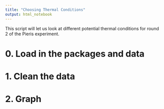 ```yaml
---
title: "Choosing Thermal Conditions"
output: html_notebook
---
```


This script will let us look at different potential thermal conditions for round 2 of the Pieris experiment. 



# 0. Load in the packages and data

# 1. Clean the data 

# 2. Graph

